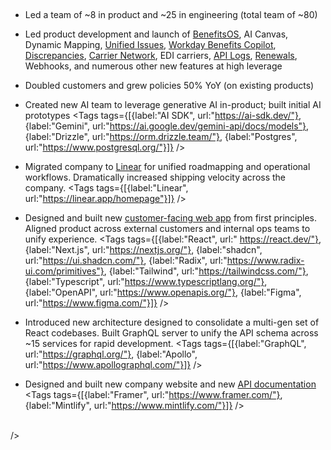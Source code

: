  <Cover
  src="/img/covers/canvas.jpg"
  alt="Noyo"
  caption="Noyo AI Benefits Canvas"
/> 
<br />

- Led a team of ~8 in product and ~25 in engineering (total team of ~80)

- Led product development and launch of [BenefitsOS](https://noyo.com/os), AI Canvas, Dynamic Mapping,
[Unified Issues](https://docs.noyo.com/docs/members/issues/overview), [Workday Benefits Copilot](https://noyo.com/workday), [Discrepancies](https://new.noyo.com/announcements/finally-a-better-way-to-manage-data-errors), [Carrier Network](https://noyo.com/carriers), EDI carriers, [API Logs](https://new.noyo.com/announcements/fresh-updates-to-the-noyo-network-and-command-center), [Renewals](https://new.noyo.com/announcements/introducing-the-renewals-tool-just-in-time-for-open-enrollment), Webhooks, and numerous other new features at high leverage

- Doubled customers and grew policies 50% YoY (on existing products)

- Created new AI team to leverage generative AI in-product; built initial AI prototypes <Tags tags={[{label:"AI SDK", url:"https://ai-sdk.dev/"}, {label:"Gemini", url:"https://ai.google.dev/gemini-api/docs/models"}, {label:"Drizzle", url:"https://orm.drizzle.team/"}, {label:"Postgres", url:"https://www.postgresql.org/"}]} />

- Migrated company to [Linear](https://linear.app/homepage) for unified roadmapping and operational workflows.
Dramatically increased shipping velocity across the company. <Tags tags={[{label:"Linear", url:"https://linear.app/homepage"}]} />

- Designed and built new [customer-facing web app](https://new.noyo.com/announcements/the-new-command-center-is-here) from first principles.
Aligned product across external customers and internal ops teams to unify experience.  <Tags tags={[{label:"React", url:"  https://react.dev/"}, {label:"Next.js", url:"https://nextjs.org/"}, {label:"shadcn", url:"https://ui.shadcn.com/"}, {label:"Radix", url:"https://www.radix-ui.com/primitives"}, {label:"Tailwind", url:"https://tailwindcss.com/"}, {label:"Typescript", url:"https://www.typescriptlang.org/"}, {label:"OpenAPI", url:"https://www.openapis.org/"}, {label:"Figma", url:"https://www.figma.com/"}]} />

- Introduced new architecture designed to consolidate a multi-gen set of React codebases.
Built GraphQL server to unify the API schema across ~15 services for rapid development. <Tags tags={[{label:"GraphQL", url:"https://graphql.org/"}, {label:"Apollo", url:"https://www.apollographql.com/"}]} />

- Designed and built new company website and new [API documentation](https://docs.noyo.com/) <Tags tags={[{label:"Framer", url:"https://www.framer.com/"}, {label:"Mintlify", url:"https://www.mintlify.com/"}]} />


<br />
 <Cover
  src="/img/covers/canvas-dark.jpg"
  alt="Noyo"
 
/> 
<Cover
  src="/img/covers/noyo-ops.png"
  alt="Noyo"
/> 